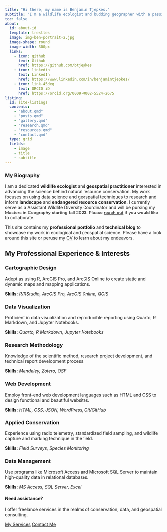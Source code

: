 ---
title: "Hi there, my name is Benjamin Tjepkes."
subtitle: "I'm a wildlife ecologist and budding geographer with a passion for data and conservation science."
toc: false
about:
  id: about-id
  template: trestles
  image: img-ben-portrait-2.jpg
  image-shape: round
  image-width: 300px
  links:
    - icon: github
      text: Github
      href: https://github.com/btjepkes
    - icon: linkedin
      text: LinkedIn
      href: https://www.linkedin.com/in/benjamintjepkes/
    - icon: link-45deg
      text: ORCID iD
      href: https://orcid.org/0009-0002-5524-2675
listing:
  id: site-listings
  contents:
    - "about.qmd"    
    - "posts.qmd"
    - "gallery.qmd"
    - "research.qmd"
    - "resources.qmd" 
    - "contact.qmd"  
  type: grid
  fields: 
    - image
    - title
    - subtitle
---


::: {#about-id}

### My Biography

I am a dedicated **wildlife ecologist** and **geospatial practitioner** interested in advancing the science behind natural resource conservation. My work focuses on using data science and geospatial techniques to research and inform **landscape** and **endangered resource conservation**. I currently serve as a Assistant Wildlife Diversity Coordinator and will be pursing my Masters in Geography starting fall 2023. Please [reach out](contact.qmd) if you would like to collaborate.

This site contains my **professional portfolio** and **technical blog** to showcase my work in ecological and geospatial science. Please have a look around this site or peruse my [CV](about.qmd) to learn about my endeavors.
:::


::: {#site-listings}

:::

::: {.content-block}

## My Professional Experience & Interests

::: {.features}

::: {.feature}
### Cartographic Design
Adept as using R, ArcGIS Pro, and ArcGIS Online to create static and dynamic maps and mapping applications.

::: {.learn-more}
**Skills:** *R/RStudio, ArcGIS Pro, ArcGIS Online, QGIS*
:::
:::

::: {.feature}
### Data Visualization
Proficient in data visualization and reproducible reporting using Quarto, R Markdown, and Jupyter Notebooks.

::: {.learn-more}
**Skills:** *Quarto, R Markdown, Jupyter Notebooks*
:::
:::

::: {.feature}
### Research Methodology
Knowledge of the scientific method, research project development, and technical report development process.

::: {.learn-more}
**Skills:** *Mendeley, Zotero, OSF*
:::
:::

::: {.feature}
### Web Development
Employ front-end web development languages such as HTML and CSS to design functional and beautiful websites.

::: {.learn-more}
**Skills:** *HTML, CSS, JSON, WordPress, Git/GitHub*
:::
:::

::: {.feature}
### Applied Conservation
Experience using radio telemetry, standardized field sampling, and wildlife capture and marking technique in the field.

::: {.learn-more}
**Skills:** *Field Surveys, Species Monitoring*
:::
:::

::: {.feature}
### Data Management
Use programs like Microsoft Access and Microsoft SQL Server to maintain high-quality data in relational databases.

::: {.learn-more}
**Skills:** *MS Access, SQL Server, Excel*
:::
:::

:::
:::


::: {.get-started .alt-background}
::: {.content-block}

#### **Need assistance?**

I offer freelance services in the realms of conservation, data, and geospatial consulting.

[My Services](https://www.upwork.com/freelancers/~016f69e22f5247fd31){.btn-action-primary  .btn-action .btn .btn-success .btn-lg role="button" style="margin-top: 1em;"} [Contact Me](contact.qmd){.btn-action-primary  .btn-action .btn .btn-success .btn-lg role="button" style="margin-top: 1em;"}

:::
:::

